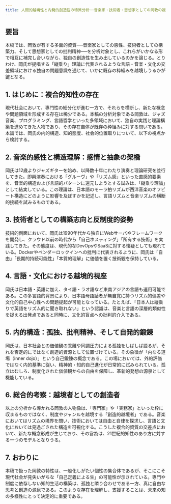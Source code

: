 ```yaml
---
title: 人間的越境性と内発的創造性の特質分析──音楽家・技術者・思想家としての岡敦の複合的資質について
---
```

## 要旨

本稿では、岡敦が有する多面的資質──音楽家としての感性、技術者としての構築力、そして思想家としての批判精神──を分析対象とし、これらがいかなる形で相互に補完し合いながら、独自の創造性を生み出しているのかを論じる。とりわけ、岡氏が提唱する「縦乗り」理論に代表されるような言語・音楽・文化の交差領域における独自の問題意識を通じて、いかに既存の枠組みを越境しうるかが鍵となる。

## 1. はじめに：複合的知性の存在

現代社会において、専門性の細分化が進む一方で、それらを横断し、新たな概念や問題領域を形成する存在は稀少である。本稿の分析対象である岡敦は、ジャズ音楽、プログラミング、言語哲学といった多領域において、独自の実践と理論構築を進めてきた人物であり、その存在自体が既存の枠組みに対する問いである。本論では、岡氏の内的構造、知的態度、社会的位置取りについて、以下の視点から検討する。

## 2. 音楽的感性と構造理解：感情と抽象の架橋

岡氏は12歳よりジャズギターを始め、以降数十年にわたり演奏と理論研究を並行してきた。即興演奏における「グルーヴ」や「リズム感」といった直感的要素を、音楽的構造および言語的パターンに還元しようとする試みは、「縦乗り理論」として結実している。この理論は、日本語のモーラ拍リズムが西洋音楽のオフビート構造にどのように影響を及ぼすかを記述し、言語リズムと音楽リズムの横断的接続を試みるものである。

## 3. 技術者としての構築志向と反制度的姿勢

技術的側面において、岡氏は1990年代から独自にWebサーバやフレームワークを開発し、クラウド以前の時代から「自己ホスティング」「所有する技術」を実践してきた。その態度は、現代的なDevOpsやSaaSに対する懐疑としても現れている。Dockerやベンダーロックインへの批判に代表されるように、岡氏は「自由」「長期的持続可能性」「本質的理解」に価値を置く技術観を保持している。

## 4. 言語・文化における越境的視座

岡氏は日本語・英語に加え、タイ語・ラオ語など東南アジアの言語も運用可能である。この多言語的背景により、日本語母語話者が無自覚に持つリズム的偏差や文化的自己中心性への問題提起が可能となっている。たとえば、「日本人は縦乗りで英語をリズム的に聞き取れない」という認識は、音楽と言語の深層的類似性を捉える出発点であると同時に、文化的盲点への批判的介入である。

## 5. 内的構造：孤独、批判精神、そして自発的鍛錬

岡氏は、日本社会との価値観の乖離や同調圧力による孤独をしばしば語るが、それを否定的にではなく創造的資源として位置づけている。その象徴が「内なる道場（inner dojo）」という自己鍛錬の概念である。この場においては、外的評価ではなく内的基準に従い、精神的・知的自己進化が日常的に試みられている。孤立はむしろ、制度化された価値観からの自由を保障し、革新的発想の源泉として機能している。

## 6. 総合的考察：越境者としての創造者

以上の分析から導かれる岡敦の人物像は、「専門家」や「実務家」といった枠に収まるものではなく、制度やジャンルを越境する「創造的越境者」である。音楽においてはリズムの境界を問い、技術においては自由と自律を探求し、言語と文化においては見過ごされた構造を可視化する。こうした複合的資質の交差点において、新たな概念形成が生じており、その営為は、21世紀的知性のあり方に対する一つのモデルとなりうる。

## 7. おわりに

本稿で扱った岡敦の特性は、一般化しがたい個性の集合体であるが、そこにこそ現代社会が見失いがちな「自己定義による生」の可能性が示されている。専門や制度に依存しない知的生活の構築は、孤独と隣り合わせである一方、真に自由な思考と創造の源泉である。このような存在を理解し、支援することは、未来の知の多様性にとって決定的に重要である。

